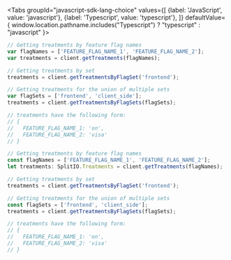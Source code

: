 
<Tabs
  groupId="javascript-sdk-lang-choice"
  values={[
    {label: 'JavaScript', value: 'javascript'},
    {label: 'Typescript', value: 'typescript'},
  ]} defaultValue={ window.location.pathname.includes("Typescript") ? "typescript" : "javascript" }>
  <TabItem value="javascript">

```javascript
// Getting treatments by feature flag names
var flagNames = ['FEATURE_FLAG_NAME_1', 'FEATURE_FLAG_NAME_2'];
var treatments = client.getTreatments(flagNames);

// Getting treatments by set
treatments = client.getTreatmentsByFlagSet('frontend');

// Getting treatments for the union of multiple sets
var flagSets = ['frontend', 'client_side'];
treatments = client.getTreatmentsByFlagSets(flagSets);

// treatments have the following form:
// {
//   FEATURE_FLAG_NAME_1: 'on',
//   FEATURE_FLAG_NAME_2: 'visa'
// }
```

  </TabItem>
  <TabItem value="typescript">

```typescript
// Getting treatments by feature flag names
const flagNames = ['FEATURE_FLAG_NAME_1', 'FEATURE_FLAG_NAME_2'];
let treatments: SplitIO.Treatments = client.getTreatments(flagNames);

// Getting treatments by set
treatments = client.getTreatmentsByFlagSet('frontend');

// Getting treatments for the union of multiple sets
const flagSets = ['frontend', 'client_side'];
treatments = client.getTreatmentsByFlagSets(flagSets);

// treatments have the following form:
// {
//   FEATURE_FLAG_NAME_1: 'on',
//   FEATURE_FLAG_NAME_2: 'visa'
// }
```

  </TabItem>
</Tabs>